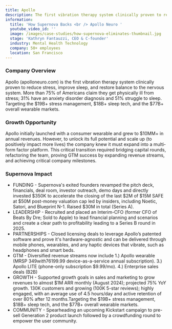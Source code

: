 ```yaml
---
title: Apollo
description: The first vibration therapy system clinically proven to reduce stress
information:
  title: 'How Supernova Backs <br /> Apollo Neuro '
  youtube_video_id: ''
  image: /images/case-studies/how-supernova-eliminates-thumbnail.jpg
  stage: 'Kathryn Fantauzzi, CEO & C-founder'
  industry: Mental Health Technology
  company: 50+ employees
  location: San Francisco
---
```


### Company Overview

Apollo (apolloneuro.com) is the first vibration therapy system clinically proven to reduce stress, improve sleep, and restore balance to the nervous system. More than 75% of Americans claim they get physically ill from stress; 31% have an anxiety disorder diagnosis and 51% struggle to sleep. Targeting the $19B+ stress management, $18B+ sleep tech, and the $77B+ overall wearable markets.

### Growth Opportunity

Apollo initially launched with a consumer wearable and grew to $10MM+ in annual revenues. However, to unlock its full potential and scale up (to positively impact more lives) the company knew it must expand into a multi-form factor platform. This critical transition required bridging capital rounds, refactoring the team, proving GTM success by expanding revenue streams, and achieving critical company milestones.

### Supernova Impact

- FUNDING - Supernova's exited founders revamped the pitch deck, financials, deal room, investor outreach, demo days and directly invested $350K to accelerate the closing of the last $2M of $15M SAFE at $50M post-money valuation cap led by insiders, including Noetic, Satori, and Blueprint N-1. Raised $30M in total (Series A).
- LEADERSHIP - Recruited and placed an Interim-CFO (former CFO of Beats By Dre; Sold to Apple) to lead financial planning and scenarios and create a clear path to profitability leading to a Series B round in 2025.
- PARTNERSHIPS - Closed licensing deals to leverage Apollo’s patented software and prove it's hardware-agnostic and can be delivered through mobile phones, wearables, and any haptic devices that vibrate, such as headphones and smart beds.
- GTM - Diversified revenue streams now include 1.) Apollo wearable (MRSP $349 with 76% gross margin) and 2.) AI Vibes ($199.99 device-as-a-service annual subscription). 3.) Apollo LITE (phone-only subscription $9.99/mo). 4.) Enterprise sales deals (B2B)
- GROWTH - Supported growth goals in sales and marketing to grow revenues to almost $1M ARR monthly (August 2024); projected 75% YoY growth. 130K customers and growing (100K 5-star reviews); highly engaged, with an average use of 4.5 hours/day and active retention of over 80% after 12 months.Targeting the $19B+ stress management, $18B+ sleep tech, and the $77B+ overall wearable markets.
- COMMUNITY - Spearheading an upcoming Kickstart campaign to pre-sell Generation 2 product launch followed by a crowdfunding round to empower the user community.

<BlockQuote
  customerImage="/images/Kathryn.avif"
  customerName="Kathryn Fantauzzi"
  customerRole="CEO/Co-founder of Apollo Neuro"
  content="Scaling a company is hard AF. Supernova is a game-changer!"
/>
